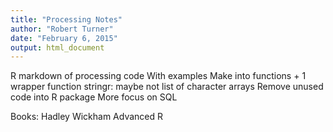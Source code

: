 ```yaml
---
title: "Processing Notes"
author: "Robert Turner"
date: "February 6, 2015"
output: html_document
---
```


R markdown of processing code
  With examples
Make into functions + 1 wrapper function
stringr: maybe not list of character arrays
Remove unused code
into R package
More focus on SQL

Books:
Hadley Wickham Advanced R

